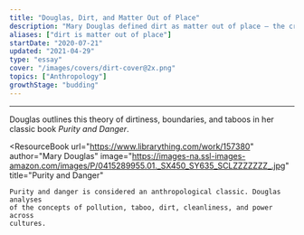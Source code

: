 ```yaml
---
title: "Douglas, Dirt, and Matter Out of Place"
description: "Mary Douglas defined dirt as matter out of place – the crossing of boundaries"
aliases: ["dirt is matter out of place"]
startDate: "2020-07-21"
updated: "2021-04-29"
type: "essay"
cover: "/images/covers/dirt-cover@2x.png"
topics: ["Anthropology"]
growthStage: "budding"
---
```


<BasicImage
    width="950px"
    alt="Mary Douglas defined dirt as matter out of place. Socks are not inherently dirty all the time."
    src="https://res.cloudinary.com/dxj9qr5gj/image/upload/v1619766341/maggieappleton.com/notes/douglas-dirt/Douglas_1_ptxejg.png"
/>

<BasicImage
    width="880px"
    alt="A piece of toast is not inherently dirty, but a sock on a piece of toast is gross. As is finding toast in a sock drawer."
    src="https://res.cloudinary.com/dxj9qr5gj/image/upload/v1619766340/maggieappleton.com/notes/douglas-dirt/Douglas_2_gzamdm.png"
/>

<BasicImage
    width="880px"
    alt="What offends us here is the crossing of boundaries"
    src="https://res.cloudinary.com/dxj9qr5gj/image/upload/v1619766339/maggieappleton.com/notes/douglas-dirt/Douglas_3_lsoet3.png"
/>

---

Douglas outlines this theory of dirtiness, boundaries, and taboos in her classic book _Purity and Danger_.

<ResourceBook
    url="https://www.librarything.com/work/157380"
    author="Mary Douglas"
    image="https://images-na.ssl-images-amazon.com/images/P/0415289955.01._SX450_SY635_SCLZZZZZZZ_.jpg"
    title="Purity and Danger"
>
    Purity and danger is considered an anthropological classic. Douglas analyses
    of the concepts of pollution, taboo, dirt, cleanliness, and power across
    cultures.
</ResourceBook>
